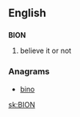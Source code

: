 ==English==

==={{initialism-old|en}}===
'''BION'''

# believe it or not

===Anagrams===
* [[bino#English|bino]] 

[[sk:BION]]